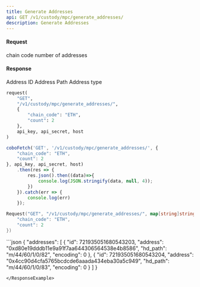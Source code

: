 ```yaml
---
title: Generate Addresses
api: GET /v1/custody/mpc/generate_addresses/ 
description: Generate Addresses 
---
```

#### Request 

<ParamField body="chain_code" type="String" required>chain code</ParamField> 
<ParamField body="count" type="Int" required>number of addresses</ParamField> 

#### Response 

<ResponseField name="id" type="String" >Address ID</ResponseField> 
<ResponseField name="address" type="String" >Address</ResponseField> 
<ResponseField name="hd_path" type="String" >Path</ResponseField> 
<ResponseField name="encoding" type="Int" >Address type</ResponseField> 
<RequestExample>
```python Python
request(
    "GET",
    "/v1/custody/mpc/generate_addresses/",
    {
        "chain_code": "ETH",
        "count": 2
    },
    api_key, api_secret, host
)
```
```javascript JavaScript
coboFetch('GET', '/v1/custody/mpc/generate_addresses/', {
    "chain_code": "ETH",
    "count": 2
}, api_key, api_secret, host)
    .then(res => {
        res.json().then((data)=>{
            console.log(JSON.stringify(data, null, 4));
        })
    }).catch(err => {
        console.log(err)
    });
```
```go Go
Request("GET", "/v1/custody/mpc/generate_addresses/", map[string]string{
    "chain_code": "ETH",
    "count": 2
})
```
</RequestExample>

<ResponseExample>
```json
{
  "addresses": [
    {
      "id": 721935051680543203,
      "address": "0xd80e19dddb11e9a91f7aa644306564538e4b8586",
      "hd_path": "m/44/60/1/0/82",
      "encoding": 0
    },
    {
      "id": 721935051680543204,
      "address": "0x4cc90d4cfa5765bcdcde6aaada434eba30a5c949",
      "hd_path": "m/44/60/1/0/83",
      "encoding": 0
    }
  ]
}

```
</ResponseExample>
